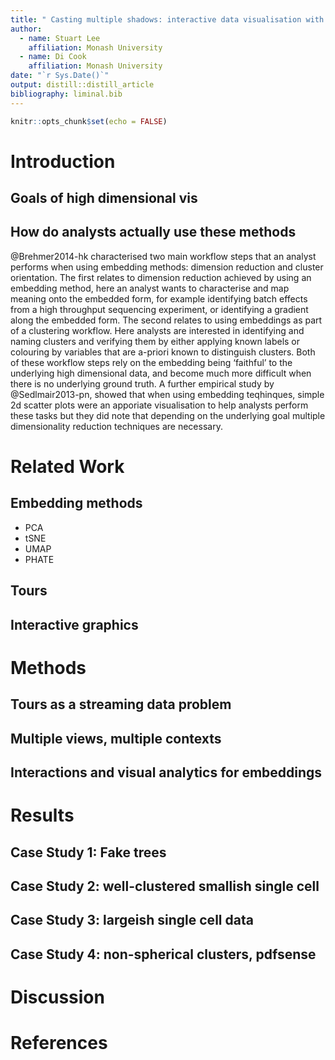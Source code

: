```yaml
---
title: " Casting multiple shadows: interactive data visualisation with tours and embeddings"
author:
  - name: Stuart Lee
    affiliation: Monash University
  - name: Di Cook
    affiliation: Monash University
date: "`r Sys.Date()`"
output: distill::distill_article
bibliography: liminal.bib
---
```


```r
knitr::opts_chunk$set(echo = FALSE)
```

<!--
- review of embedding algorithms, interactive graphics, tours
- technology
- design
- examples/benchmarks
  - Kevin moon
  - pdfsense
  - single cell
  - quick draw
-->

# Introduction



## Goals of high dimensional vis

## How do analysts actually use these methods

@Brehmer2014-hk characterised two main workflow
steps that an analyst performs when using embedding methods: dimension reduction
and cluster orientation. The first relates to 
dimension reduction achieved by using an embedding method, here an analyst
wants to characterise and map meaning onto the embedded form, for example
identifying batch effects from a high throughput sequencing experiment, or
identifying a gradient along the embedded form. The second relates to using
embeddings as part of a clustering workflow. Here analysts are interested
in identifying  and naming clusters and verifying them by either applying 
known labels or colouring by variables that are a-priori known to distinguish 
clusters. Both of these workflow steps rely on the embedding being 'faithful' to
the underlying high dimensional data, and become much more difficult when
there is no underlying ground truth. A further empirical study by @Sedlmair2013-pn, showed that when using embedding teqhinques, simple 2d scatter plots were an apporiate visualisation to help analysts perform these tasks but they did note that 
depending on the underlying goal multiple dimensionality reduction techniques
are necessary. 


# Related Work

## Embedding methods

- PCA
- tSNE
- UMAP
- PHATE

## Tours 

## Interactive graphics


# Methods

## Tours as a streaming data problem

## Multiple views, multiple contexts


## Interactions and visual analytics for embeddings


# Results

## Case Study 1: Fake trees

## Case Study 2: well-clustered smallish single cell 

## Case Study 3: largeish single cell data

## Case Study 4: non-spherical clusters, pdfsense


# Discussion

# References








